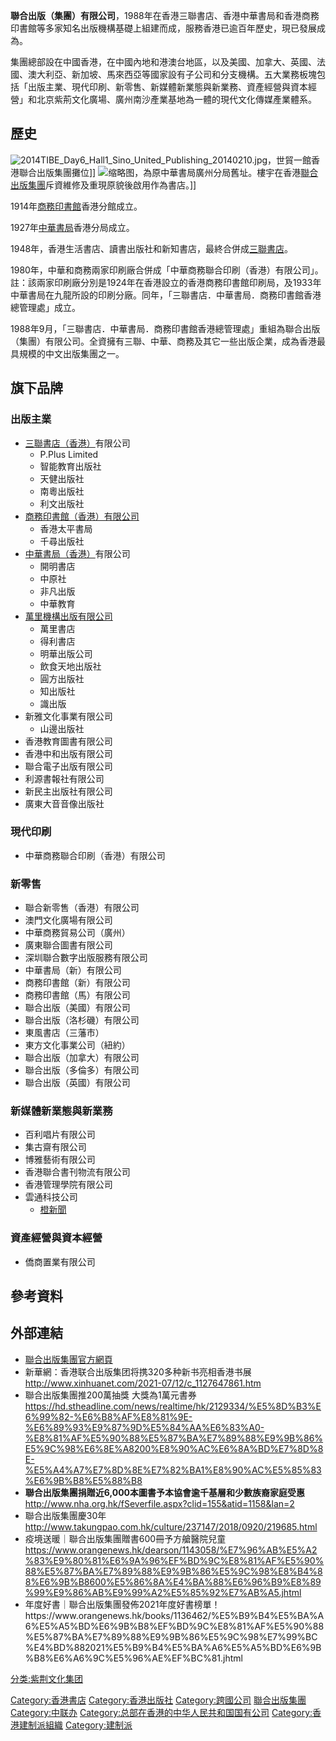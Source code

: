 {{Distinguish|聯合出版社|聯合文學出版社}}
{{Infobox Company
| company_name = 聯合出版（集團）有限公司
| company_name_en = Sino United Publishing (Holdings) Limited
| company_type = 出版文化傳媒集團
| logo = Sino United Publishing Logo.png
| predecessor = 
| foundation = {{start date and age|1988|9|1}}<ref>香港公司註冊處</ref>
| location = [[香港|香港]][[北角|北角]][[英皇道|英皇道]]75-83號<br />聯合出版大廈26樓
| industry = [[出版|出版業]]
| products = 出版物等
| parent = [[广东新文化事业发展有限公司|广东新文化事业发展有限公司]]<ref>[http://reading.mingpao.com/cfm/BookSharingFocus.cfm?mode=details&iid=1102 百年老號書商 中資機構旗下] {{Wayback|url=http://reading.mingpao.com/cfm/BookSharingFocus.cfm?mode=details&iid=1102 |date=20170330012012 }}明報讀書網 文章日期：2013年7月20日</ref><ref>{{cite news |title=增強「軟實力」前 應先反思過去的不足 |url=https://www.hk01.com/01%E8%A7%80%E9%BB%9E/569791/%E5%A2%9E%E5%BC%B7-%E8%BB%9F%E5%AF%A6%E5%8A%9B-%E5%89%8D-%E6%87%89%E5%85%88%E5%8F%8D%E6%80%9D%E9%81%8E%E5%8E%BB%E7%9A%84%E4%B8%8D%E8%B6%B3 |accessdate=2021-11-30 |work=香港01 |date=2021-01-04 |language=zh-HK}}</ref>（1990年—2021年）<br />[[紫荆文化集团|紫荆文化集团有限公司]]<ref>{{Cite web|title=紫荆文化集团或成中央在港“文化央企”|url=https://www.zaobao.com.sg/special/report/politic/hkpol/story20210304-1128512|accessdate=2021-03-04|date=2021-03-04|work=联合早报|subscription=yes|language=zh-sg}}</ref>（2021年—至今）
| subsid = [[三聯書店_(香港)|三聯書店（香港）]]有限公司<br />[[香港中華書局|中華書局（香港）]]有限公司<br />[[商務印書館_(香港)|商務印書館（香港）有限公司]]<br />[[中華商務聯合印刷（香港）|中華商務聯合印刷（香港）]]有限公司<br />[[萬里機構出版有限公司|萬里機構出版有限公司]]<br />[[新雅文化事業|新雅文化事業]]有限公司<br />[[香港教育圖書|香港教育圖書]]有限公司<br />[[香港中和出版|香港中和出版]]有限公司<br />[[聯合新零售（香港）|聯合新零售（香港）]]有限公司<br />[[聯合電子出版|聯合電子出版]]有限公司<br />
| homepage = http://www.sup.com.hk
}}

'''聯合出版（集團）有限公司'''，1988年在香港三聯書店、香港中華書局和香港商務印書館等多家知名出版機構基礎上組建而成，服務香港已逾百年歷史，現已發展成為{{cn|香港最具規模和影響力的綜合性出版傳媒集團}}。

集團總部設在中國香港，在中國內地和港澳台地區，以及美國、加拿大、英國、法國、澳大利亞、新加坡、馬來西亞等國家設有子公司和分支機構。五大業務板塊包括「出版主業、現代印刷、新零售、新媒體新業態與新業務、資產經營與資本經營」和北京紫荊文化廣場、廣州南沙產業基地為一體的現代文化傳媒產業體系。

== 歷史 ==
[[File:2014TIBE_Day6_Hall1_Sino_United_Publishing_20140210.jpg|thumb]]，世貿一館香港聯合出版集團攤位]]
[[File:廣州聯合書店.JPG|缩略图]]，為原中華書局廣州分局舊址。樓宇在香港[[聯合出版集團|聯合出版集團]]斥資維修及重現原貌後啟用作為書店。]]

1914年[[商務印書館|商務印書館]]香港分館成立。

1927年[[中華書局|中華書局]]香港分局成立。

1948年，香港生活書店、讀書出版社和新知書店，最終合併成[[三聯書店|三聯書店]]。

1980年，中華和商務兩家印刷廠合併成「中華商務聯合印刷（香港）有限公司」。註：該兩家印刷廠分別是1924年在香港設立的香港商務印書館印刷局，及1933年中華書局在九龍所設的印刷分廠。同年，「三聯書店．中華書局．商務印書館香港總管理處」成立。

1988年9月，「三聯書店．中華書局．商務印書館香港總管理處」重組為聯合出版（集團）有限公司。全資擁有三聯、中華、商務及其它一些出版企業，成為香港最具規模的中文出版集團之一。

== 旗下品牌 ==
{{main|香港建制派列表#傳媒}}
=== 出版主業 ===
* [[三聯書店_(香港)|三聯書店（香港）]]有限公司
** P.Plus Limited
** 智能教育出版社
** 天健出版社
** 南粵出版社
** 利文出版社
* [[商務印書館_(香港)|商務印書館（香港）有限公司]]
** 香港太平書局
** 千尋出版社
* [[香港中華書局|中華書局（香港）]]有限公司
** 開明書店
** 中原社
** 非凡出版
** 中華教育
* [[萬里機構出版有限公司|萬里機構出版有限公司]]
** 萬里書店
** 得利書店
** 明華出版公司
** 飲食天地出版社
** 圓方出版社
** 知出版社
** 識出版
* 新雅文化事業有限公司
** 山邊出版社
* 香港教育圖書有限公司
* 香港中和出版有限公司
* 聯合電子出版有限公司
* 利源書報社有限公司
* 新民主出版社有限公司
* 廣東大音音像出版社

=== 現代印刷 ===

* 中華商務聯合印刷（香港）有限公司

=== 新零售 ===

* 聯合新零售（香港）有限公司
* 澳門文化廣場有限公司
* 中華商務貿易公司（廣州）
* 廣東聯合圖書有限公司
* 深圳聯合數字出版服務有限公司
* 中華書局（新）有限公司
* 商務印書館（新）有限公司
* 商務印書館（馬）有限公司
* 聯合出版（美國）有限公司
* 聯合出版（洛杉磯）有限公司
* 東風書店（三藩市）
* 東方文化事業公司（紐約）
* 聯合出版（加拿大）有限公司
* 聯合出版（多倫多）有限公司
* 聯合出版（英國）有限公司

=== 新媒體新業態與新業務 ===
*百利唱片有限公司
* 集古齋有限公司
* 博雅藝術有限公司
* 香港聯合書刊物流有限公司
* 香港管理學院有限公司
* 雲通科技公司
** [[橙新聞|橙新聞]]

=== 資產經營與資本經營 ===
* 僑商置業有限公司

==參考資料==
{{reflist|2}}

== 外部連結 ==
{{commonscat|Sino United Publishing (Holdings) Limited}}
* [http://www.sup.com.hk/ 聯合出版集團官方網頁]{{Wayback|url=http://www.sup.com.hk/ |date=20081120130600 }}
* 新華網：香港联合出版集团将携320多种新书亮相香港书展 http://www.xinhuanet.com/2021-07/12/c_1127647861.htm
* 聯合出版集團推200萬抽獎 大獎為1萬元書券 https://hd.stheadline.com/news/realtime/hk/2129334/%E5%8D%B3%E6%99%82-%E6%B8%AF%E8%81%9E-%E6%89%93%E9%87%9D%E5%84%AA%E6%83%A0-%E8%81%AF%E5%90%88%E5%87%BA%E7%89%88%E9%9B%86%E5%9C%98%E6%8E%A8200%E8%90%AC%E6%8A%BD%E7%8D%8E-%E5%A4%A7%E7%8D%8E%E7%82%BA1%E8%90%AC%E5%85%83%E6%9B%B8%E5%88%B8
* '''聯合出版集團捐贈近6,000本圖書予本協會 ​逾千基層和少數族裔家庭受惠''' http://www.nha.org.hk/fSeverfile.aspx?clid=155&atid=1158&lan=2
* ﻿聯合出版集團慶30年 http://www.takungpao.com.hk/culture/237147/2018/0920/219685.html
* 疫境送暖｜聯合出版集團贈書600冊予方艙醫院兒童 https://www.orangenews.hk/dearson/1143058/%E7%96%AB%E5%A2%83%E9%80%81%E6%9A%96%EF%BD%9C%E8%81%AF%E5%90%88%E5%87%BA%E7%89%88%E9%9B%86%E5%9C%98%E8%B4%88%E6%9B%B8600%E5%86%8A%E4%BA%88%E6%96%B9%E8%89%99%E9%86%AB%E9%99%A2%E5%85%92%E7%AB%A5.jhtml
* 年度好書｜聯合出版集團發佈2021年度好書榜單！https://www.orangenews.hk/books/1136462/%E5%B9%B4%E5%BA%A6%E5%A5%BD%E6%9B%B8%EF%BD%9C%E8%81%AF%E5%90%88%E5%87%BA%E7%89%88%E9%9B%86%E5%9C%98%E7%99%BC%E4%BD%882021%E5%B9%B4%E5%BA%A6%E5%A5%BD%E6%9B%B8%E6%A6%9C%E5%96%AE%EF%BC%81.jhtml


[[Category:香港書店|Category:香港書店]]
[[Category:香港出版社|Category:香港出版社]]
[[Category:跨國公司|Category:跨國公司]]
[[Category:聯合出版集團|]]
[[Category:中联办|Category:中联办]]
[[分类:紫荆文化集团|分类:紫荆文化集团]]
[[Category:总部在香港的中华人民共和国国有公司|Category:总部在香港的中华人民共和国国有公司]]
[[Category:香港建制派組織|Category:香港建制派組織]]
[[Category:建制派|Category:建制派]]